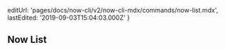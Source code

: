 
  editUrl: 'pages/docs/now-cli/v2/now-cli-mdx/commands/now-list.mdx',
  lastEdited: '2019-09-03T15:04:03.000Z'
}

## Now List
